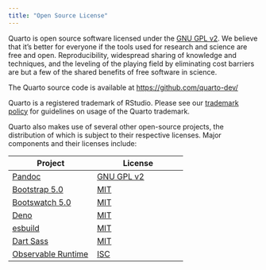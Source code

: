 ```yaml
---
title: "Open Source License"
---
```


Quarto is open source software licensed under the [GNU GPL v2](https://www.gnu.org/licenses/old-licenses/gpl-2.0.en.html). We believe that it's better for everyone if the tools used for research and science are free and open. Reproducibility, widespread sharing of knowledge and techniques, and the leveling of the playing field by eliminating cost barriers are but a few of the shared benefits of free software in science.

The Quarto source code is available at <https://github.com/quarto-dev/>

Quarto is a registered trademark of RStudio. Please see our [trademark policy](trademark.qmd) for guidelines on usage of the Quarto trademark.

Quarto also makes use of several other open-source projects, the distribution of which is subject to their respective licenses. Major components and their licenses include:

| Project                                                       | License                                                            |
|---------------------------------------------------------------|--------------------------------------------------------------------|
| [Pandoc](https://pandoc.org/)                                 | [GNU GPL v2](https://github.com/jgm/pandoc/blob/master/COPYING.md) |
| [Bootstrap 5.0](https://getbootstrap.com/docs/5.0/)           | [MIT](https://github.com/twbs/bootstrap/blob/v5.0.2/LICENSE)       |
| [Bootswatch 5.0](https://bootswatch.com/)                     | [MIT](https://github.com/thomaspark/bootswatch/blob/v5/LICENSE)    |
| [Deno](https://deno.land/)                                    | [MIT](https://github.com/denoland/deno/blob/main/LICENSE.md)       |
| [esbuild](https://esbuild.github.io/)                         | [MIT](https://github.com/evanw/esbuild/blob/master/LICENSE.md)     |
| [Dart Sass](https://sass-lang.com/dart-sass)                  | [MIT](https://github.com/sass/dart-sass/blob/main/LICENSE)         |
| [Observable Runtime](https://github.com/observablehq/runtime) | [ISC](https://github.com/observablehq/runtime/blob/main/LICENSE)   |
